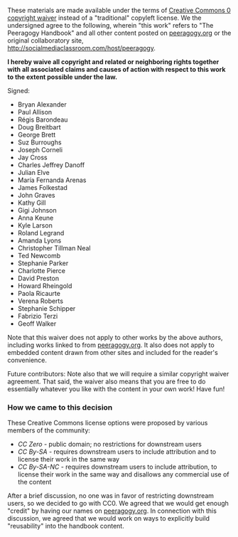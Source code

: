 These materials are made available under the terms of [http://creativecommons.org/publicdomain/zero/1.0/ Creative Commons 0 copyright waiver] instead of a &quot;traditional&quot; copyleft license. We the undersigned agree to the following, wherein &quot;this work&quot; refers to &quot;The Peeragogy Handbook&quot; and all other content posted on [http://peeragogy.org peeragogy.org] or the original collaboratory site, [http://socialmediaclassroom.com/host/peeragogy http://socialmediaclassroom.com/host/peeragogy].

'''I hereby waive all copyright and related or neighboring rights together with all associated claims and causes of action with respect to this work to the extent possible under the law.'''

Signed:

* Bryan Alexander
* Paul Allison
* Régis Barondeau
* Doug Breitbart
* George Brett
* Suz Burroughs
* Joseph Corneli
* Jay Cross
* Charles Jeffrey Danoff
* Julian Elve
* María Fernanda Arenas
* James Folkestad
* John Graves
* Kathy Gill
* Gigi Johnson
* Anna Keune
* Kyle Larson
* Roland Legrand
* Amanda Lyons
* Christopher Tillman Neal
* Ted Newcomb
* Stephanie Parker
* Charlotte Pierce
* David Preston
* Howard Rheingold
* Paola Ricaurte
* Verena Roberts
* Stephanie Schipper
* Fabrizio Terzi
* Geoff Walker

Note that this waiver does not apply to other works by the above authors, including works linked to from [http://peeragogy.org peeragogy.org]. It also does not apply to embedded content drawn from other sites and included for the reader's convenience.

Future contributors: Note also that we will require a similar copyright waiver agreement. That said, the waiver also means that you are free to do essentially whatever you like with the content in your own work! Have fun!

=== How we came to this decision ===

These Creative Commons license options were proposed by various members of the community:

* ''CC Zero'' - public domain; no restrictions for downstream users
* ''CC By-SA'' - requires downstream users to include attribution and to license their work in the same way
* ''CC By-SA-NC'' - requires downstream users to include attribution, to license their work in the same way and disallows any commercial use of the content

After a brief discussion, no one was in favor of restricting downstream users, so we decided to go with CC0. We agreed that we would get enough &quot;credit&quot; by having our names on [http://peeragogy.org/ peeragogy.org]. In connection with this discussion, we agreed that we would work on ways to explicitly build &quot;reusability&quot; into the handbook content.

